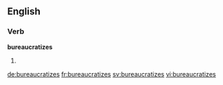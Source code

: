 
==English==

===Verb===
'''bureaucratizes'''

# {{en-third-person singular of|bureaucratize}}

[[de:bureaucratizes]]
[[fr:bureaucratizes]]
[[sv:bureaucratizes]]
[[vi:bureaucratizes]]